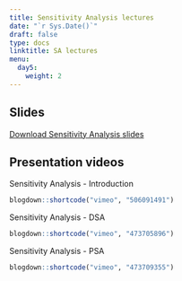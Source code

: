 ---
title: Sensitivity Analysis lectures
date: "`r Sys.Date()`"
draft: false
type: docs
linktitle: SA lectures
menu:
  day5:
    weight: 2
---

## Slides

[Download Sensitivity Analysis slides](../../../Course_Modularization/Microsimulation/slides/SensitivityAnalysisSlides.pptx)

## Presentation videos

Sensitivity Analysis - Introduction

```{r, echo=F}
blogdown::shortcode("vimeo", "506091491")
```

Sensitivity Analysis - DSA

```{r, echo=F}
blogdown::shortcode("vimeo", "473705896")
```

Sensitivity Analysis - PSA

```{r, echo=F}
blogdown::shortcode("vimeo", "473709355")
```

